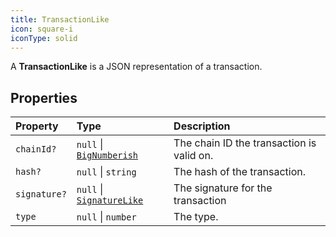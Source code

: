 ```yaml
---
title: TransactionLike
icon: square-i
iconType: solid
---
```


A **TransactionLike** is a JSON representation of a transaction.

## Properties

| Property | Type | Description |
| :------ | :------ | :------ |
| `chainId?` | `null` \| [`BigNumberish`](/content/type-aliases/BigNumberish) | The chain ID the transaction is valid on. |
| `hash?` | `null` \| `string` | The hash of the transaction. |
| `signature?` | `null` \| [`SignatureLike`](/content/type-aliases/SignatureLike) | The signature for the transaction |
| `type` | `null` \| `number` | The type. |
